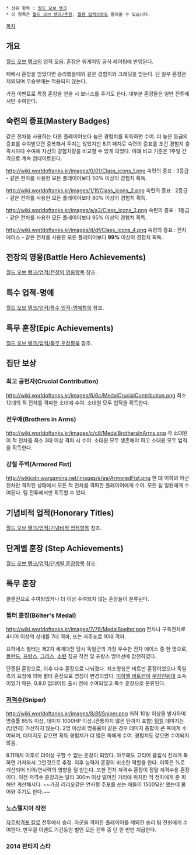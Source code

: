  * 상위 항목 : [[월드 오브 탱크]]
 * 이 항목은 [[월드 오브 탱크/훈장]], [[월탱 업적]]으로도 들어올 수 있습니다.

[[목차]]
== 개요 ==
[[월드 오브 탱크]]의 업적 모음. 훈장은 워게이밍 공식 레이팅에 반영된다.

패배시 훈장을 얻었다면 승리했을때와 같은 경험치와 크레딧을 받는다. 단 일부 훈장은 제외되며 무승부때는 적용되지 않는다.

가끔 이벤트로 특정 훈장을 얻을 시 보너스를 주기도 한다. 대부분 훈장들은 일반 전투에서만 수여한다.

== 숙련의 증표(Mastery Badges) ==
같은 전차를 사용하는 다른 플레이어보다 높은 경험치를 획득하면 수여. 더 높은 등급의 증표를 수여받으면 중복해서 주지는 않았지만 8.11 패치로 숙련의 증표를 조건 경험치 충족시마다 수여해 자신의 경험치량을 비교할 수 있게 되었다. 이떄 비교 기준은 1주일 간격으로 계속 업데이트된다.

http://wiki.worldoftanks.kr/images/0/01/Class_icons_1.png
숙련의 증표 : 3등급 - 같은 전차를 사용한 모든 플레이어보다 50% 이상의 경험치 획득.

http://wiki.worldoftanks.kr/images/1/1f/Class_icons_2.png
숙련의 증표 : 2등급 - 같은 전차를 사용한 모든 플레이어보다 80% 이상의 경험치 획득.

http://wiki.worldoftanks.kr/images/a/a3/Class_icons_3.png
숙련의 증표 : 1등급 - 같은 전차를 사용한 모든 플레이어보다 95% 이상의 경험치 획득.

http://wiki.worldoftanks.kr/images/d/df/Class_icons_4.png
숙련의 증표 : 전차 에이스 - 같은 전차를 사용한 모든 플레이어보다 '''99%''' 이상의 경험치 획득. 

== 전장의 영웅(Battle Hero Achievements) ==
[[월드 오브 탱크/업적/전장의 영웅]]항목 참조.
 
== 특수 업적-명예 ==
[[월드 오브 탱크/업적/특수 업적-명예]]항목 참조.

== 특무 훈장(Epic Achievements) ==
[[월드 오브 탱크/업적/특무 훈장]]항목 참조.

== 집단 보상 ==
=== 최고 공헌자(Crucial Contribution) ===
http://wiki.worldoftanks.kr/images/6/6c/MedalCrucialContribution.png
최소 12대의 적 전차를 격파한 소대에 수여. 소대원 모두 업적을 획득한다.

=== 전우애(Brothers in Arms) ===
http://wiki.worldoftanks.kr/images/c/c8/MedalBrothersInArms.png
각 소대원이 적 전차를 최소 3대 이상 격파 시 수여. 소대원 모두 생존해야 하고 소대원 모두 업적을 획득한다.

=== 강철 주먹(Armored Fist) ===
http://wikicdn.wargaming.net/images/e/ee/ArmoredFist.png
한 대 이하의 아군 전차만 격파된 상태에서 모든 적 전차를 격파한 플레이어에게 수여. 모든 팀 일원에게 수여된다. 팀 전투에서만 획득할 수 있다.

== 기념비적 업적(Honorary Titles) ==
[[월드 오브 탱크/업적/기념비적 업적]]항목 참조.

== 단계별 훈장 (Step Achievements) ==
[[월드 오브 탱크/업적/단계별 훈장]]항목 참조.
== 특무 훈장 ==
클랜전으로 수여되었거나 더 이상 수여되지 않는 훈장들이 분류된다.

=== 뵐터 훈장(Bölter's Medal) ===
http://wiki.worldoftanks.kr/images/7/76/MedalBoelter.png
전차나 구축전차로 4티어 이상의 상대를 7대 격파, 또는 자주포로 10대 격파. 

요하네스 뵐터는 제2차 세계대전 당시 독일군의 가장 우수한 전차 에이스 중 한 명으로, [[폴란드]], [[프랑스]], [[그리스]], [[소련]] 침공 작전 및 프랑스 방어선에 참전하였다.

단종된 훈장으로, 이후 다수 훈장으로 나눠졌다. 최초명칭은 비트만 훈장이었으나 독일측의 요청에 의해 뵐터 훈장으로 명칭이 변경되었다. [[미하엘 비트만]]이 [[무장친위대]] 소속이었기 때문. 0.8.0 업데이트 출시 전에 수여되었고 특수 훈장으로 분류된다.


=== [[저격수]](Sniper) ===
http://wiki.worldoftanks.kr/images/8/8f/Sniper.png
최하 10발 이상을 발사하여 명중률 85% 이상, 데미지 1000HP 이상.(관통하지 않은 탄까지 포함) [[팀킬]] 데미지는 (당연히) 가산하지 않는다.
2명 이상의 명중율이 같은 경우 데미지 총합이 큰 쪽에게 수여되며, 데미지도 같으면 획득 경험치가 더 많은 쪽에게 수여. 경험치도 같으면 수여되지 않음.


8.11패치 이후로 더이상 구할 수 없는 훈장이 되었다. 아무래도 고티어 클립식 전차가 툭하면 가져와서 그런것으로 추정. 이후 능력자 훈장이 비슷한 역할을 한다. 이쪽은 %로 계산되어 티어/연사력의 영향을 덜 받는다. 또한 전차 저격수 훈장이 정말 저격수용 훈장이다. 이전 저격수 훈장과는 달리 300m 이상 떨어진 거리에 위치한 적 전차에게 준 피해만 계산해서다. ~~가끔 리리오같은 연사형 주포를 쓰는 애들이 1500딜만 했는데 물어와 주기도 한다.~~

=== 노스탤지아 작전 ===
[[600mm 자주박격포 칼|자주박격포 칼]]로 전투에서 승리. 아군을 격파한 플레이어를 제외한 승리 팀 전원에게 수여한다. 만우절 이벤트 기간동안 벌인 모든 전투 중 단 한 번만 지급한다.

=== 2014 판타지 스타 ===

